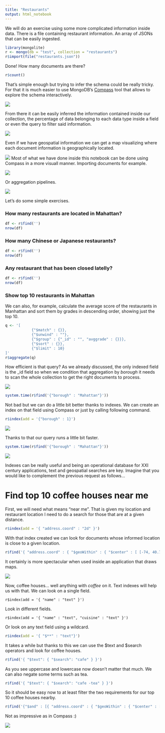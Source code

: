 ```yaml
---
title: "Restaurants"
output: html_notebook
---
```


We will do an exercise using some more complicated information inside data. There is a file containing restaurant information. An array of JSONs that can be easily ingested.

```r
library(mongolite)
r <- mongo(db = "test", collection = "restaurants")
r$import(file("restaurants.json"))
```

Done! How many documents are there?

```r
r$count()
```

That's simple enough but trying to infer the schema could be really tricky. For that it is much easier to use MongoDB's [Compass](https://www.mongodb.com/products/compass) tool that allows to explore the schema interactively.

![](images/schema.png)

From there it can be easily inferred the information contained inside our collection, the percentage of data belonging to each data type inside a field or even the query to filter said information.

![](images/schema2.png)

Even if we have geospatial information we can get a map visualizing where each document information is geographically located.

![](images/schema3.png)
Most of what we have done inside this notebook can be done using Compass in a more visuall manner. Importing documents for example.

![](images/import.png)

Or aggregation pipelines.

![](images/aggregation.png)

Let's do some simple exercises.

### How many restaurants are located in Mahattan?

```r
df <- r$find('')
nrow(df)
```

### How many Chinese or Japanese restaurants?

```r
df <- r$find('')
nrow(df)
```

### Any restaurant that has been closed latelly?

```r
df <- r$find('')
nrow(df)
```

### Show top 10 restaurants in Mahattan

We can also, for example, calculate the average score of the restaurants in Manhattan and sort them by grades in descending order, showing just the top 10.

```r
q <- '[
            {"$match" : {}},
            {"$unwind" : ""},
            {"$group" : {"_id" : "", "avggrade" : {}}},
            {"$sort" : {}},
            {"$limit" : 10}
]'
r$aggregate(q)
```

How efficient is that query? As we already discussed, the only indexed field is the _id field so when we condition that aggregation by *borough* it needs to scan the whole collection to get the right documents to process.

![](images/explain.png)


```r
system.time(r$find('{"borough" : "Mahattan"}'))
```

Not bad but we can do a little bit better thanks to indexes. We can create an index on that field using Compass or just by calling following command.

```r
r$index(add = '{"borough" : 1}')
```
![](images/index.png)

Thanks to that our query runs a little bit faster.

```r
system.time(r$find('{"borough" : "Mahattan"}'))
```
![](images/explainidx.png)

Indexes can be really useful and being an operational database for XXI century applications, text and geospatial searches are key. Imagine that you would like to complement the previous request as follows...

# Find top 10 coffee houses near me

First, we will need what means "near me". That is given my location and restaurant location I need to do a search for those that are at a given distance.

```r
r$index(add = '{ "address.coord" : "2d" }')
```

With that index created we can look for documents whose informed location is close to a given location.

```r
r$find('{ "address.coord" : { "$geoWithin" : { "$center" : [ [-74, 40.74 ] , 0.01 ] } } }')
```

It certainly is more spectacular when used inside an application that draws maps.

![](images/geo.png)

Now, coffee houses... well anything with *coffee* on it. Text indexes will help us with that. We can look on a single field.

```mongodb
r$index(add = '{ "name" : "text" }')
```

Look in different fields.

```mongodb
r$index(add = '{ "name" : "text", "cuisine" : "text" }')
```

Or look on any text field using a wildcard.

```r
r$index(add = '{ "$**" : "text"}')
```

It takes a while but thanks to this we can use the $text and $search operators and look for coffee houses.

```r
r$find('{ "$text": { "$search": "cafe" } }')
```

As you see uppercase and lowercase now doesn't matter that much. We can also negate some terms such as tea.

```r
r$find('{ "$text": { "$search": "cafe -tea" } }')
```

So it should be easy now to at least filter the two requirements for our top 10 coffee houses nearby.

```r
r$find('{"$and" : [{ "address.coord" : { "$geoWithin" : { "$center" : [ [-74, 40.74 ] , 0.01 ] } } }, { "$text": { "$search": "cafe -tea" } }]}')
```

Not as impressive as in Compass :)

![](images/closecoffee.png)


